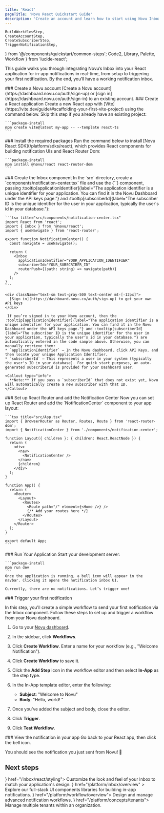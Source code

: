 ```yaml
---
title: 'React'
pageTitle: 'Novu React Quickstart Guide'
description: 'Create an account and learn how to start using Novu Inbox Notification in your application.'
---
```


    BuildWorkflowStep,
    CreateAccountStep,
    CreateSubscriberStep,
    TriggerNotificationStep,
} from '@/components/quickstart/common-steps';
  Code2,
  Library,
  Palette,
  Workflow
} from 'lucide-react';

This guide walks you through integrating Novu’s Inbox into your React application for in-app notifications in real-time, from setup to triggering your first notification. By the end, you'll have a working notification inbox.

<Steps>
  <Step>
  ### Create a Novu account
    [Create a Novu account](https://dashboard.novu.co/auth/sign-up) or [sign in](https://dashboard.novu.co/auth/sign-in) to an existing account.
  </Step>

  <Step>
  ### Create a React application
    Create a new React app with [Vite](https://vite.dev/guide/#scaffolding-your-first-vite-project) using the command below. Skip this step if you already have an existing project:

    ```package-install
    npm create vite@latest my-app -- --template react-ts
    ```

  </Step>

  <Step>
  ### Install the required packages
  Run the command below to install [Novu React SDK](/platform/sdks/react), which provides React components for building notification UIs and React Router Dom:

    ```package-install
    npm install @novu/react react-router-dom
    ```

  </Step>

  <Step>
  ### Create the Inbox component
  In the `src` directory, create a `components/notification-center.tsx` file and use the <Method href="/platform/inbox/react/components/inbox">{`<Inbox />`}</Method> component, passing :tooltip[applicationIdentifier]{label="The application identifier is a unique identifier for your application. You can find it in the Novu Dashboard under the API keys page."} and :tooltip[subscriberId]{label="The subscriber ID is the unique identifier for the user in your application, typically the user's id in your database."}:

    ```tsx title="src/components/notification-center.tsx"
    import React from 'react';
    import { Inbox } from '@novu/react';
    import { useNavigate } from 'react-router';

    export function NotificationCenter() {
      const navigate = useNavigate();

      return (
        <Inbox
          applicationIdentifier="YOUR_APPLICATION_IDENTIFIER"
          subscriberId="YOUR_SUBSCRIBER_ID"
          routerPush={(path: string) => navigate(path)}
        />
      );
    }
    ```

    <div className="text-sm text-gray-500 text-center mt-[-12px]">
      [Sign in](https://dashboard.novu.co/auth/sign-up) to get your own API keys
    </div>

     If you’re signed in to your Novu account, then the :tooltip[applicationIdentifier]{label="The application identifier is a unique identifier for your application. You can find it in the Novu Dashboard under the API keys page."} and :tooltip[subscriberId]{label="The subscriber ID is the unique identifier for the user in your application, typically the user's id in your database."} are automatically entered in the code sample above. Otherwise, you can manually retrieve them:
    * `applicationIdentifier` – In the Novu dashboard, click API Keys, and then locate your unique Application Identifier.
    * `subscriberId` – This represents a user in your system (typically the user's ID in your database). For quick start purposes, an auto-generated subscriberId is provided for your Dashboard user.

    <Callout type="info">
      **Note:** If you pass a `subscriberId` that does not exist yet, Novu will automatically create a new subscriber with that ID.
    </Callout>

  </Step>

  <Step>
  ### Set up React Router and add the Notification Center
    Now you can set up React Router and add the `NotificationCenter` component to your app layout:
    
    ```tsx title="src/App.tsx"
    import { BrowserRouter as Router, Routes, Route } from 'react-router-dom';
    import { NotificationCenter } from './components/notification-center';

    function Layout({ children }: { children: React.ReactNode }) {
      return (
        <div>
          <nav>
            <NotificationCenter />
          </nav>
          {children}
        </div>
      );
    }

    function App() {
      return (
        <Router>
          <Layout>
            <Routes>
              <Route path="/" element={<Home />} />
              {/* Add your routes here */}
            </Routes>
          </Layout>
        </Router>
      );
    }

    export default App;
    ```

  </Step>

  <Step>
  ### Run Your Application
    Start your development server:

    ```package-install
    npm run dev
    ```
    Once the application is running, a bell icon will appear in the navbar. Clicking it opens the notification inbox UI.

    Currently, there are no notifications. Let’s trigger one!

  </Step>

  <Step>
  ### Trigger your first notification

In this step, you'll create a simple workflow to send your first notification via the Inbox component. Follow these steps to set up and trigger a workflow from your Novu dashboard.

1. Go to your [Novu dashboard](https://dashboard.novu.co/auth/sign-in).
2. In the sidebar, click **Workflows**.
3. Click **Create Workflow**. Enter a name for your workflow (e.g., "Welcome Notification").
4. Click **Create Workflow** to save it.
5. Click the **Add Step** icon in the workflow editor and then select **In-App** as the step type.
6. In the In-App template editor, enter the following:

   - **Subject**: "Welcome to Novu"
   - **Body**: "Hello, world! "

7. Once you’ve added the subject and body, close the editor.
8. Click **Trigger**.
9. Click **Test Workflow**.

  </Step>

<Step>
###  View the notification in your app
Go back to your React app, then click the bell icon.

You should see the notification you just sent from Novu! 🎉

</Step>

</Steps>

## Next steps

<Cards cols={2}>
  <Card title="Styling" icon={<Palette />} href="/inbox/react/styling">
    Customize the look and feel of your Inbox to match your application's design.
  </Card>
  <Card
    title="Inbox and preferences UI components"
    icon={<Library />}
    href="/platform/inbox/overview"
  >
    Explore our full-stack UI components libraries for building in-app notifications.
  </Card>
  <Card title="Build Workflow" icon={<Workflow />} href="/platform/workflow/overview">
     Design and manage advanced notification workflows.
  </Card>
  <Card title="Multi Tenancy" icon={<Code2 />} href="/platform/concepts/tenants">
    Manage multiple tenants within an organization.
  </Card>
</Cards>
